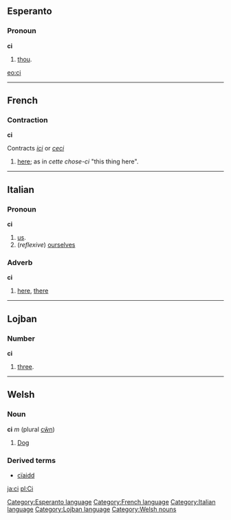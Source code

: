 ==Esperanto==
===Pronoun===
'''ci'''

# [[thou]].

[[eo:ci]]
[[Category:Esperanto language]]
{{Universala Vortaro}}

----

==French==
===Contraction===
'''ci'''

Contracts ''[[ici]]'' or ''[[ceci]]''
#[[here]]; as in ''cette chose-ci'' "this thing here".

[[Category:French language]]

----

==Italian==
===Pronoun===
'''ci'''

# [[us]].
# (''reflexive'') [[ourselves]]

===Adverb===
'''ci'''

# [[here]], [[there]]

[[Category:Italian language]]

----

==Lojban==
===Number===
'''ci'''
#[[three]].

[[Category:Lojban language]]

----

==Welsh==
===Noun===
'''ci''' ''m'' (plural [[cŵn]])
#[[dog|Dog]]

===Derived terms===
*[[cïaidd]]

[[Category:Welsh nouns]]

[[ja:ci]]
[[pl:Ci]]